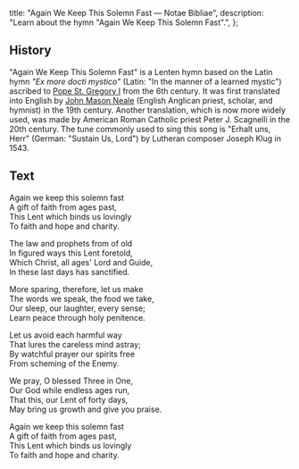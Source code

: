   title: "Again We Keep This Solemn Fast — Notae Bibliae",
  description: "Learn about the hymn \"Again We Keep This Solemn Fast\".",
};

<Initial text="Again We Keep This Solemn Fast" />

## History

"Again We Keep This Solemn Fast" is a Lenten hymn based on the Latin hymn *"Ex more docti mystico"* (Latin: "In the manner of a learned mystic") ascribed to [Pope St. Gregory I](/people/saints/latin-fathers/gregory-the-great) from the 6th century. It was first translated into English by [John Mason Neale](/liturgy/music/composers/john-mason-neale) (English Anglican priest, scholar, and hymnist) in the 19th century. Another translation, which is now more widely used, was made by American Roman Catholic priest Peter J. Scagnelli in the 20th century. The tune commonly used to sing this song is "Erhalt uns, Herr" (German: "Sustain Us, Lord") by Lutheran composer Joseph Klug in 1543.

## Text

Again we keep this solemn fast<br/>
A gift of faith from ages past,<br/>
This Lent which binds us lovingly<br/>
To faith and hope and charity.

The law and prophets from of old<br/>
In figured ways this Lent foretold,<br/>
Which Christ, all ages' Lord and Guide,<br/>
In these last days has sanctified.

More sparing, therefore, let us make<br/>
The words we speak, the food we take,<br/>
Our sleep, our laughter, every sense;<br/>
Learn peace through holy penitence.

Let us avoid each harmful way<br/>
That lures the careless mind astray;<br/>
By watchful prayer our spirits free<br/>
From scheming of the Enemy.

We pray, O blessed Three in One,<br/>
Our God while endless ages run,<br/>
That this, our Lent of forty days,<br/>
May bring us growth and give you praise.

Again we keep this solemn fast<br/>
A gift of faith from ages past,<br/>
This Lent which binds us lovingly<br/>
To faith and hope and charity.
